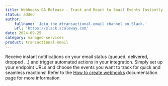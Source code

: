 ```yaml
---
title: Webhooks GA Release - Track and React to Email Events Instantly
status: added
author:
    fullname: 'Join the #transactional-email channel on Slack.'
    url: 'https://slack.scaleway.com'
date: 2024-09-25
category: managed-services
product: transactional-email
---
```


Receive instant notifications on your email status (queued, delivered, dropped ...) and trigger automated actions in your integration. Simply set up your endpoint URLs and choose the events you want to track for quick and seamless reactions!
Refer to the [How to create webhooks](https://www.scaleway.com/en/docs/managed-services/transactional-email/how-to/create-webhooks/) documentation page for more information.

